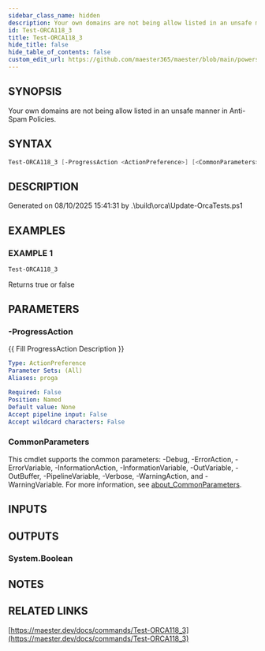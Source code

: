 ```yaml
---
sidebar_class_name: hidden
description: Your own domains are not being allow listed in an unsafe manner in Anti-Spam Policies.
id: Test-ORCA118_3
title: Test-ORCA118_3
hide_title: false
hide_table_of_contents: false
custom_edit_url: https://github.com/maester365/maester/blob/main/powershell/public/Test-ORCA118_3.ps1
---
```


## SYNOPSIS

Your own domains are not being allow listed in an unsafe manner in Anti-Spam Policies.

## SYNTAX

```powershell
Test-ORCA118_3 [-ProgressAction <ActionPreference>] [<CommonParameters>]
```

## DESCRIPTION

Generated on 08/10/2025 15:41:31 by .\build\orca\Update-OrcaTests.ps1

## EXAMPLES

### EXAMPLE 1

```powershell
Test-ORCA118_3
```

Returns true or false

## PARAMETERS

### -ProgressAction

\{\{ Fill ProgressAction Description \}\}

```yaml
Type: ActionPreference
Parameter Sets: (All)
Aliases: proga

Required: False
Position: Named
Default value: None
Accept pipeline input: False
Accept wildcard characters: False
```

### CommonParameters

This cmdlet supports the common parameters: -Debug, -ErrorAction, -ErrorVariable, -InformationAction, -InformationVariable, -OutVariable, -OutBuffer, -PipelineVariable, -Verbose, -WarningAction, and -WarningVariable. For more information, see [about_CommonParameters](http://go.microsoft.com/fwlink/?LinkID=113216).

## INPUTS

## OUTPUTS

### System.Boolean

## NOTES

## RELATED LINKS

[https://maester.dev/docs/commands/Test-ORCA118_3](https://maester.dev/docs/commands/Test-ORCA118_3)
